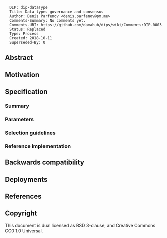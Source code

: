 <pre>
  DIP: dip-dataType
  Title: Data types governance and consensus
  Author: Denis Parfenov <denis.parfenov@pm.me>
  Comments-Summary: No comments yet.
  Comments-URI: https://github.com/damahub/dips/wiki/Comments:DIP-0003
  Status: Replaced
  Type: Process
  Created: 2018-10-11
  Superseded-By: 0
</pre>

==Abstract==



==Motivation==



==Specification==



===Summary===


===Parameters===



===Selection guidelines===


=== Reference implementation ===


==Backwards compatibility==



==Deployments==



==References==



==Copyright==

This document is dual licensed as BSD 3-clause, and Creative Commons CC0 1.0 Universal.
